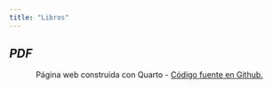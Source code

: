 ```yaml
---
title: "Libros"
---
```


## *PDF*


<center>

<p>Página web construida con Quarto - <a href="https://github.com/web-edimer/unal-semilleror-facca.github.io">Código fuente en Github.</a></p>

</center>
